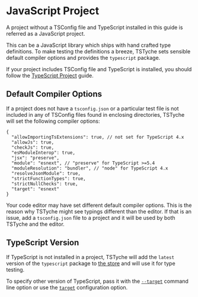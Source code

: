 
# JavaScript Project

A project without a TSConfig file and TypeScript installed in this guide is referred as a JavaScript project.

This can be a JavaScript library which ships with hand crafted type definitions. To make testing the definitions a breeze, TSTyche sets sensible default compiler options and provides the `typescript` package.

<Tip>

If your project includes TSConfig file and TypeScript is installed, you should follow the [TypeScript Project](./typescript-project.mdx) guide.

</Tip>

## Default Compiler Options

If a project does not have a `tsconfig.json` or a particular test file is not included in any of TSConfig files found in enclosing directories, TSTyche will set the following compiler options:

```jsonc
{
  "allowImportingTsExtensions": true, // not set for TypeScript 4.x
  "allowJs": true,
  "checkJs": true,
  "esModuleInterop": true,
  "jsx": "preserve",
  "module": "esnext", // "preserve" for TypeScript >=5.4
  "moduleResolution": "bundler", // "node" for TypeScript 4.x
  "resolveJsonModule": true,
  "strictFunctionTypes": true,
  "strictNullChecks": true,
  "target": "esnext"
}
```

<Note>

Your code editor may have set different default compiler options. This is the reason why TSTyche might see typings different than the editor. If that is an issue, add a `tsconfig.json` file to a project and it will be used by both TSTyche and the editor.

</Note>

## TypeScript Version

If TypeScript is not installed in a project, TSTyche will add the `latest` version of the `typescript` package to [the store](./test-runner.mdx#the-store) and will use it for type testing.

To specify other version of TypeScript, pass it with the [`--target`](../reference/command-line.mdx#target) command line option or use the [`target`](../reference/config-file.mdx#target) configuration option.
